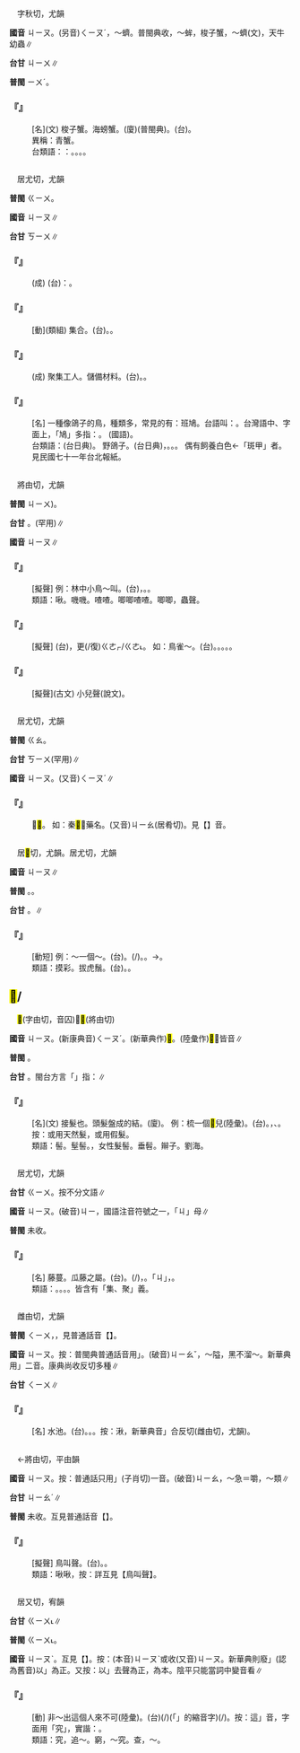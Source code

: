
=={{ruby|蝤|ㄐㄧㄡ}}==

　字秋切，尤韻

'''國音''' <rt>ㄐㄧㄡ</rt>。(另音)<rt>ㄑㄧㄡˊ</rt>，～蠐。普閩典收{{ruby|：|ㄧㄡˊ}}，～蛑，梭子蟹{{ruby|。|ㄑㄧㄨˊ}}，～蠐(文)，天牛幼蟲∥

'''台甘''' <rt>ㄐㄧㄨ</rt>{{ruby|。|ㄐㄧㄨˊ}}{{ruby|。|ㄧㄨˊ}}∥

'''普閩''' <rt>ㄧㄨˊ</rt>{{ruby|。|ㄑㄧㄨˊ}}。

    

==='''『{{ruby|蝤|ㄐㄧㄡ}}{{ruby|蛑|ㄇㄡˊ}}』'''===
: [名](文) 梭子蟹。海螃蟹。(廈){{ruby|<mark>&#xf9059;</mark>|ㄑㄧㆷ ͘}}{{ruby|仔|ㄚ}}(普閩典)。(台){{ruby|<mark>&#xf9059;</mark>|ㄑㄧㆷ ͘}}{{ruby|仔|ㄚ}}。
:異稱：青蟹。
:
:台類語：{{ruby|台|ㄉㄞˊ}}{{ruby|灣|ㄨㄢˊ}}{{ruby|今|ㄍㄧㆬ}}{{ruby|所|ㄙㆦˋ}}{{ruby|常|ㄒㄧㆲˊ}}{{ruby|見|ㄍㆪ˪}}{{ruby|蟹|ㄏㆤ˫}}{{ruby|類|ㄌㄨㄧ˫}}{{ruby|有|ㄨ˫}}：{{ruby|蟳|ㄐㄧㆬˊ}}。{{ruby|紅|ㄤˊ}}{{ruby|蟳|ㄐㄧㆬˊ}}。{{ruby|毛|ㄇㆦˊ}}{{ruby|蟹|ㄏㆤ˫}}。{{ruby|<mark>&#xf9059;</mark>|ㄑㄧㆷ ͘}}{{ruby|仔|ㄚ}}。
:
    

=={{ruby|鳩|ㄐㄧㄡ}}==

　居尤切，尤韻

'''普閩''' <rt>ㄍㄧㄨ</rt>{{ruby|、|ㄎㄧㄨ}}。

'''國音''' <rt>ㄐㄧㄡ</rt>∥

'''台甘''' <rt>ㄎㄧㄨ</rt>∥

    

==='''『{{ruby|鳩|ㄐㄧㄡ}}{{ruby|形|ㄒㄧㄥˊ}}{{ruby|鵠|ㄏㄨˊ}}{{ruby|面|ㄇㄧㄢˋ}}』'''===
: (成) (台){{ruby|形|ㄏㄧㄥˊ}}{{ruby|容|ㄧㆲˊ}}：{{ruby|人|ㄌㄤˊ}}{{ruby|枵|ㄧㄠ}}{{ruby|餓|ㆣㄜ˫}}{{ruby|消|ㄒㄧㄠ}}{{ruby|<mark>&#xffbc0;</mark>|ㄙㄢˋ}}{{ruby|落|ㄌㄜㆷ ͘}}{{ruby|肉|ㆠㄚㆷ}}。
    

==='''『{{ruby|鳩|ㄐㄧㄡ}}{{ruby|集|ㄐㄧˊ}}』'''===
: [動](類組) 集合。(台){{ruby|鳩|ㄎㄧㄨ}}{{ruby|集|ㄐㄧㆴ ͘}}。{{ruby|集|ㄐㄧㆴ ͘}}{{ruby|合|ㄏㄚㆴ ͘}}。
    

==='''『{{ruby|鳩|ㄐㄧㄡ}}{{ruby|工|ㄍㄨㄥ}}{{ruby|庀|ㄆㄧˇ}}{{ruby|材|ㄘㄞˊ}}』'''===
: (成) 聚集工人。儲備材料。(台){{ruby|大|ㄉㄞ˫/ㄉㄨㄚ˫}}{{ruby|興|ㄏㄧㄥ}}{{ruby|土|ㄊㆦˋ}}{{ruby|木|ㆠㆦㆶ ͘}}。{{ruby|進|ㄐㄧㄣ˪}}{{ruby|行|ㄏㄧㄥˊ}}{{ruby|建|ㄍㄧㄢ˪}}{{ruby|築|ㄉㄧㆦㆶ}}{{ruby|上|ㄒㄧㆲ˫}}{{ruby|丌|ㆤ}}{{ruby|大|ㄉㄨㄚ˫}}{{ruby|工|ㄍㄤ}}{{ruby|程|ㄉㄧㄥˊ/ㄊㄧㄥˊ}}。
    

==='''『{{ruby|鳩|ㄐㄧㄡ}}』'''===
: [名] 一種像鴿子的鳥，種類多，常見的有：班鳩。台語叫：{{ruby|斑|ㄅㄢ}}{{ruby|甲|ㄍㄚㆷ}}。台灣語中、字面上，「鳩」多指：{{ruby|粉|ㄏㄨㄣˋ}}{{ruby|鳥|ㄐㄧㄠˋ}}。 (國語){{ruby|鴿|ㄍㄜ}}{{ruby|子|·ㄗˇ}}。
:台類語：{{ruby|交|ㄍㄚ}}{{ruby|鵻|ㄗㄨㄧ}}(台日典)。 野鴿子。{{ruby|鴿|ㄐㆪˋ}}{{ruby|仔|ㄚ}}(台日典)，{{ruby|雛|ㄑㄧ}}{{ruby|鴿|ㄍㄚㆴ}}。{{ruby|斑|ㄅㄢ}}{{ruby|甲|ㄍㄚㆷ}}。{{ruby|粉|ㄏㄨㄣˋ}}{{ruby|鳥|ㄐㄧㄠˋ}}。 偶有飼養白色←「斑甲」者。見民國七十一年台北報紙。
:
:
    

=={{ruby|啾|ㄐㄧㄡ}}==

　將由切，尤韻

'''普閩''' <rt>ㄐㄧㄨ</rt>{{ruby|(|ㄗㄧㄨ}})。

'''台甘''' {{ruby|(文)|ㄐㄧㄨ}}{{ruby|、|ㄑㄧㄨ}}。{{ruby|(語)|ㄊㄧㄨ}}(罕用)∥

'''國音''' <rt>ㄐㄧㄡ</rt>∥

    

==='''『{{ruby|啾|ㄐㄧㄡ}}{{ruby|啾|ㄐㄧㄡ}}』'''===
: [擬聲] 例：林中小鳥～叫。(台){{ruby|樹|ㄑㄧㄨ˫}}{{ruby|林|ㄋㄚˊ}}{{ruby|內|ㄌㄞ˫}}{{ruby|細|ㄙㄨㆤ˪/ㄙㆤ˪}}{{ruby|隻|ㄐㄧㄚㆷ}}{{ruby|鳥|ㄐㄧㄠˋ}}{{ruby|仔|ㄚ}}{{ruby|唧|ㄐㄧㆷ}}{{ruby|啾|ㄐㄧㄨㆷ ͘}}{{ruby|叫|ㄍㄧㄜ˪}}，{{ruby|<mark>&#xf9f50;</mark>|ㄐㄧㄠㆷ ͘}}{{ruby|<mark>&#xf9f50;</mark>|ㄐㄧㄠㆷ ͘}}{{ruby|哮|ㄏㄠˋ}}。{{ruby|啾|ㄐㄧㄨㆷ ͘}}{{ruby|啾|ㄐㄧㄨㆷ ͘}}{{ruby|叫|ㄍㄧㄜ˪}}。
:類語：{{ruby|啁|ㄓㄡ}}啾。嘰嘰。喳喳。唧唧喳喳。唧唧，蟲聲。
:
    

==='''『{{ruby|啾|ㄐㄧㄡ}}{{ruby|唧|ㄐㄧˊ}}』'''===
: [擬聲] (台){{ruby|蟲|ㄊㄤˊ}}，{{ruby|鳥|ㄐㄧㄠˋ}}{{ruby|仔|ㄚ}}{{ruby|丌|ㆤ}}{{ruby|捷|ㄐㄧㄚㆴ ͘}}更(/復)<rt>ㄍㄜㆷ/ㄍㄜ˪</rt>{{ruby|細|ㄙㄨㆤ˪/ㄙㆤ˪}}{{ruby|丌|ㆤ}}{{ruby|哮|ㄏㄠˋ}}{{ruby|聲|ㄒㄧㆩ}}。 如：鳥雀～。(台){{ruby|鳥|ㄐㄧㄠˋ}}{{ruby|仔|ㄚ}}{{ruby|啾|ㄐㄧㄨㆷ ͘}}{{ruby|啾|ㄐㄧㄨㆷ ͘}}{{ruby|哮|ㄏㄠˋ}}。{{ruby|啾|ㄐㄧㄨ˪}}{{ruby|啾|ㄐㄧㄨ˪}}{{ruby|叫|ㄍㄧㄜ˪}}。{{ruby|唧|ㄐㄧㆷ ͘}}{{ruby|<mark>&#xf9f50;</mark>|ㄐㄧㄠㆷ ͘}}{{ruby|叫|ㄍㄧㄜ˪}}。{{ruby|唧|ㄐㄧㆷ ͘}}{{ruby|唧|ㄐㄧㆷ ͘}}{{ruby|<mark>&#xf9f50;</mark>|ㄐㄧㄠㆷ ͘}}{{ruby|<mark>&#xf9f50;</mark>|ㄐㄧㄠㆷ ͘}}。{{ruby|唧|ㄐㄧㆷ}}{{ruby|啾|ㄐㄧㄨㆷ ͘}}{{ruby|叫|ㄍㄧㄜ˪}}。
    

==='''『{{ruby|啾|ㄐㄧㄡ}}』'''===
: [擬聲](古文) 小兒聲(說文)。
    

=={{ruby|艽|ㄐㄧㄡ}}==

　居尤切，尤韻

'''普閩''' <rt>ㄍㄠ</rt>。

'''台甘''' <rt>ㄎㄧㄨ</rt>{{ruby|、|ㄍㄠ}}{{ruby|。|ㄍㄧㄨ˪}}(罕用)∥

'''國音''' <rt>ㄐㄧㄡ</rt>。(又音)<rt>ㄑㄧㄡˊ</rt>∥

    

==='''『{{ruby|艽|ㄐㄧㄡ}}』'''===
:  ＝<mark>&#xf99e1;</mark>。 如：秦<mark>&#xf99e1;</mark>，藥名。(又音)<rt>ㄐㄧㄠ</rt>(居肴切)。見【{{ruby|艽|ㄐㄧㄠ}}】音。
    

=={{ruby|鬮|ㄐㄧㄡ}}==

　居<mark>&#xf8ffa;</mark>切，尤韻。居尤切，尤韻

'''國音''' <rt>ㄐㄧㄡ</rt>∥

'''普閩''' {{ruby|(文)|ㄍㄧㄨ}}。{{ruby|(白)|ㄎㄠ}}。

'''台甘''' {{ruby|(文)|ㄎㄧㄨ}}。{{ruby|(語)|ㄎㄠ}}∥

    

==='''『{{ruby|抓|ㄓㄨㄚ}}{{ruby|鬮|ㄐㄧㄡ}}{{ruby|兒|ㄦ}}』'''===
: [動短] 例：～一個～。(台){{ruby|拈|ㄌㄧㆰ}}{{ruby|一|ㄐㄧㆵ ͘}}{{ruby|個|ㆤˊ}}{{ruby|鬮|ㄎㄠ}}。{{ruby|抽|ㄌㄧㄨ/ㄊㄧㄨ}}(/{{ruby|籀|ㄌㄧㄨ}}){{ruby|鬮|ㄎㄠ}}。{{ruby|抽|ㄊㄧㄨ}}{{ruby|籤|ㄑㄧㆰ}}。→{{ruby|抽|ㄌㄧㄨ}}{{ruby|籤|ㄑㄧㆰ}}。
:類語：摸彩。拔虎鬚。(台){{ruby|摸|ㄇㆦ}}{{ruby|彩|ㄘㆮˋ/ㄘㄞˋ}}。{{ruby|拔|ㄅㄨㆤ˫/ㄅㄨㄧ}}{{ruby|虎|ㄏㆦˋ}}{{ruby|鬚|ㄑㄧㄨ}}。
:
    

==<mark>&#xf99e3;</mark>/{{ruby|<mark>&#xffb62;</mark>|ㄐㄧㄡ}}==

　<mark>&#xffb62;</mark>(字由切，音囚){{ruby|。|ㄑㄧㄡˊ}}＝<mark>&#xf99e3;</mark>(將由切)

'''國音''' <rt>ㄐㄧㄡ</rt>。(新康典音)<rt>ㄑㄧㄡˊ</rt>。(新華典作)<mark>&#xffb62;</mark>。(陸彙作)<mark>&#xf99e3;</mark>，皆音{{ruby|：|ㄐㄧㄡ}}∥

'''普閩''' {{ruby|<mark>&#xffb62;</mark>|ㄐㄧㄨ}}。

'''台甘''' {{ruby|<mark>&#xf99e3;</mark>|ㄐㄧㄨ}}。閩台方言「{{ruby|<mark>&#xffb62;</mark>|ㄑㄧㄨ}}」指：{{ruby|鬍|ㄏㆦˊ}}{{ruby|鬚|ㄑㄧㄨ}}∥

    

==='''『{{ruby|<mark>&#xf99e3;</mark>|ㄐㄧㄡ}}』'''===
: [名](文) 接髮也。頭髮盤成的結。(廈){{ruby|髻|ㄍㆤ˪}}。 例：梳一個<mark>&#xf99e3;</mark>兒(陸彙)。(台){{ruby|梳|ㄙㄨㆤ/ㄙㆤ}}{{ruby|一|ㄐㄧㆵ ͘}}{{ruby|個|ㆤˊ}}{{ruby|頭|ㄊㄠˊ}}{{ruby|鬃|ㄗㄤ}}。{{ruby|螺|ㄌㆤˊ}}{{ruby|仔|ㄚ}}{{ruby|鬃|ㄗㄤ}}，{{ruby|髻|ㄍㆤ˪/ㄍㄨㆤ˪}}、{{ruby|龜|ㄍㄨ}}{{ruby|結|ㄍㄧㄚㆵ}}。按：或用天然髮，或用假髮。
:類語：髻。髽髻。{{ruby|纂|ㄗㄨㄢˇ}}，女性髮髻。垂髫。辮子。劉海。
:
    

=={{ruby|ㄐ|ㄐㄧㄡ}}==

　居尤切，尤韻

'''台甘''' <rt>ㄍㄧㄨ</rt>{{ruby|、|ㄎㄧㄨ}}。按不分文語∥

'''國音''' <rt>ㄐㄧㄡ</rt>。(破音)<rt>ㄐㄧ</rt>，國語注音符號之一，「ㄐ」母∥

'''普閩''' 未收。

    

==='''『{{ruby|ㄐ|ㄐㄧㄡ}}』'''===
: [名] 藤蔓。瓜藤之屬。(台){{ruby|會|ㄨㆤ˫/ㆤ˫}}{{ruby|牽|ㄎㄢ}}{{ruby|藤|ㄉㄧㄣˊ}}{{ruby|丌|ㆤ}}{{ruby|物|ㄇㆭㆷ ͘/ㄇㄧㆷ ͘}}。{{ruby|遇|ㆣㄨ˫/ㆠㄨ˫}}{{ruby|著|ㄉㄧㄜㆷ ͘}}{{ruby|別|ㄅㄚㆵ ͘}}{{ruby|項|ㄏㄤ˫}}{{ruby|物|ㄇㆭㆷ ͘/ㄇㄧㆷ ͘}}{{ruby|著|ㄉㄧㄜㆷ}}(/{{ruby|就|ㄐㄧㄨ˫}}){{ruby|共|ㄍㄚ˫}}{{ruby|纏|ㄉㆪˊ}}{{ruby|起|·ㄎㄧˋ}}{{ruby|來|·ㄌㄞˊ}}，{{ruby|即|ㄐㄧㄚㆷ}}{{ruby|會|ㄨㆤ˫/ㆤ˫}}{{ruby|得|ㄉㄧㆵ}}{{ruby|伸|ㄒㄧㄢ}}{{ruby|高|ㄍㄨㄢˊ}}。「ㄐ」{{ruby|丌|ㆤ}}{{ruby|字|ㆢㄧ˫/ㄌㄧ˫}}{{ruby|形|ㄏㄧㄥˊ}}，{{ruby|像|ㄑㄧㆫ˫/ㄑㄧㆧ˫}}{{ruby|牽|ㄎㄢ}}{{ruby|連|ㄌㄧㄢˊ}}{{ruby|交|ㄍㄠ}}{{ruby|纏|ㄉㆪˊ}}{{ruby|丌|ㆤ}}{{ruby|形|ㄏㄧㄥˊ}}{{ruby|狀|ㄗㆲ˫}}。
:類語：{{ruby|叫|ㄐㄧㄠˋ}}。{{ruby|收|ㄕㄡ}}。{{ruby|糾|ㄐㄧㄡ}}。{{ruby|勼|ㄐㄧㄡ}}。皆含有「集、聚」義。
:
    

=={{ruby|湫|ㄐㄧㄡ}}==

　雌由切，尤韻

'''普閩''' <rt>ㄑㄧㄨ</rt>{{ruby|。|ㄐㄧㄠˋ}}，{{ruby|湫|ㄐㄧㄠˋ}}{{ruby|隘|ㄞ˪}}，見普通話音【{{ruby|湫|ㄐㄧㄠˇ}}】。

'''國音''' <rt>ㄐㄧㄡ</rt>。按：普閩典普通話音用{{ruby|「|ㄑㄧㄡ}}」。(破音)<rt>ㄐㄧㄠˇ</rt>，～隘{{ruby|。|·ㄑㄧㄡ}}，黑不溜～。新華典用{{ruby|「|ㄐㄧㄠˇ}}{{ruby|、|ㄑㄧㄨ}}」二音。康典尚收反切多種∥

'''台甘''' <rt>ㄑㄧㄨ</rt>∥

    

==='''『{{ruby|湫|ㄐㄧㄡ}}』'''===
: [名] 水池。(台){{ruby|水|ㄗㄨㄧˋ}}{{ruby|池|ㄉㄧˊ}}。{{ruby|魚|ㄏㄧˊ/ㄏㄨˊ}}{{ruby|池|ㄉㄧˊ}}。{{ruby|窟|ㄎㄨㆵ}}{{ruby|仔|ㄚ}}。按：湫，新華典音{{ruby|「|ㄑㄧㄡ}}」合反切(雌由切，尤韻)。
    

=={{ruby|<mark>&#xf925f;</mark>|ㄐㄧㄡ}}==

　←將由切，平由韻{{ruby|＝|ㄐㄧㄡˋ}}

'''國音''' <rt>ㄐㄧㄡ</rt>。按：普通話只用{{ruby|「|ㄐㄧㄠˋ}}」(子肖切)一音。(破音)<rt>ㄐㄧㄠ</rt>，～急{{ruby|。|ㄐㄧㄠˋ}}＝嚼，～類∥

'''台甘''' <rt>ㄐㄧㄠˊ</rt>{{ruby|。|ㄐㄧㄠ˫}}∥

'''普閩''' 未收。互見普通話音【{{ruby|<mark>&#xf925f;</mark>|ㄐㄧㄠˋ}}】。

    

==='''『{{ruby|啁|ㄓㄡ}}{{ruby|<mark>&#xf925f;</mark>|ㄐㄧㄡ}}』'''===
: [擬聲] 鳥叫聲。(台){{ruby|鳥|ㄐㄧㄠˋ}}{{ruby|仔|ㄚ}}{{ruby|聲|ㄒㄧㆩ}}{{ruby|唧|ㄐㄧㆷ ͘}}{{ruby|<mark>&#xffdfc;</mark>|ㄐㄧㄠㆷ ͘}}{{ruby|叫|ㄍㄧㄜ˪}}。{{ruby|哳|ㄐㄧㆷ ͘}}{{ruby|啁|ㄐㄧㄨㆷ}}{{ruby|叫|ㄍㄧㄜ˪}}。
:類語：啾啾，按：詳互見【鳥叫聲】。
:
    

=={{ruby|究|ㄐㄧㄡ}}==

　居又切，宥韻

'''台甘''' <rt>ㄍㄧㄨ˪</rt>∥

'''普閩''' <rt>ㄍㄧㄨ˪</rt>。

'''國音''' <rt>ㄐㄧㄡˋ</rt>{{ruby|→|ㄐㄧㄡ}}。互見【{{ruby|究|ㄐㄧㄡˋ}}】。按：(本音)<rt>ㄐㄧㄡˋ</rt>或收(又音)<rt>ㄐㄧㄡ</rt>。新華典則廢{{ruby|「|ㄐㄧㄡˋ}}」(認為舊音)以{{ruby|「|ㄐㄧㄨ}}」為正。又按：以{{ruby|「|ㄐㄧㄡˋ}}」去聲為正，為本。陰平只能當詞中變音看∥

    

==='''『{{ruby|究|ㄐㄧㄡ}}』'''===
: [動] 非～出這個人來不可(陸彙)。(台){{ruby|無|ㆠㄜˊ}}{{ruby|查|ㄘㄚˊ}}(/{{ruby|追|ㄉㄨㄧ}}{{ruby|究|ㄍㄧㄨ˪}}){{ruby|出|ㄘㄨㆵ}}{{ruby|<mark>&#xffb50;</mark>|ㄐㄧㆵ}}(「{{ruby|此|ㄐㄧˋ}}{{ruby|一|ㄐㄧㆵ ͘}}」的縮音字)(/{{ruby|此|ㄐㄧㆵ}}){{ruby|個|ㆤˊ}}{{ruby|人|ㄌㄤˊ}}{{ruby|來|ㄌㄞˊ}}{{ruby|<mark>&#xffa45;</mark>|ㆠㆤ˫/ㆠㄨㆤ˫}}{{ruby|用|ㄧㆲ˫/ㄧㄥ˫}}{{ruby|得|ㄉㄧㆵ}}。按：這{{ruby|「|ㄐㄧㄡ}}」音，字面用「究」，實諧：{{ruby|揪|ㄐㄧㄡ}}。
:類語：究，追～。窮，～究。查，～{{ruby|究|ㄐㄧㄡˋ/ㄐㄧㄡ}}。
:
    
